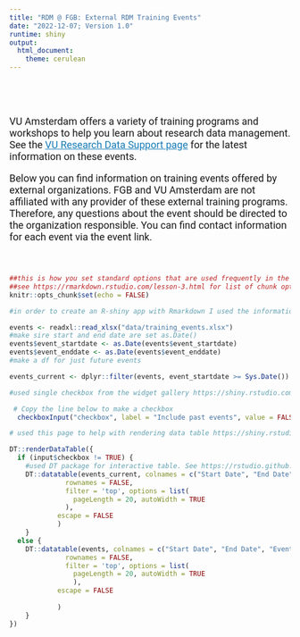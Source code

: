 ```yaml
---
title: "RDM @ FGB: External RDM Training Events"
date: "2022-12-07; Version 1.0"
runtime: shiny
output: 
  html_document:
    theme: cerulean
---
```



<style type="text/css">

/* need to ensure all text is in Roboto so as to be in-line with VU house style*/

body {
  font-family: 'Roboto', sans-serif;
}

.main-container {
  max-width: 2400px;
  margin-left: auto;
  margin-right: auto;
  padding-top: 5%;
  padding-bottom: 30%;
  padding-right: 10%;
  padding-left: 10%;
}

h1.title {
  font-size: 28px;
  text-align: center;
}

h4.date { /* this is to affect the size of the date text in the YAML when it prints in html  */
  font-size: 20px;
  text-align: center;
}

p, summary {
  font-size: 18px;
}

li {
  font-size: 18px;
  margin: 5px;
}


a {
  color: #157bb7;
}

h1, h2, h3, h4 {
  color: #105d89;
}

</style>

\
\

VU Amsterdam offers a variety of training programs and workshops to help you learn about research data management. See the [VU Research Data Support page](https://vu.nl/en/about-vu/more-about/training-and-workshops){target="_blank"} for the latest information on these events.

Below you can find information on training events offered by external organizations. FGB and VU Amsterdam are not affiliated with any provider of these external training programs. Therefore, any questions about the event should be directed to the organization responsible. You can find contact information for each event via the event link.

\


```r
##this is how you set standard options that are used frequently in the document. In this case, that r chucks will always display
##see https://rmarkdown.rstudio.com/lesson-3.html for list of chunk options
knitr::opts_chunk$set(echo = FALSE)

#in order to create an R-shiny app with Rmarkdown I used the information on this page as a basis https://shiny.rstudio.com/articles/interactive-docs.html with some guidance from this tutorial https://shiny.rstudio.com/tutorial/written-tutorial/lesson1/ (however mainly used the one on RMarkdown because a lot of the extra steps are handled by doing it in RMarkdown)

```


```r
events <- readxl::read_xlsx("data/training_events.xlsx")
#make sire start and end date are set as.Date()
events$event_startdate <- as.Date(events$event_startdate)
events$event_enddate <- as.Date(events$event_enddate)
#make a df for just future events

events_current <- dplyr::filter(events, event_startdate >= Sys.Date())
```

```r

#used single checkbox from the widget gallery https://shiny.rstudio.com/gallery/widget-gallery.html

 # Copy the line below to make a checkbox
  checkboxInput("checkbox", label = "Include past events", value = FALSE)


```




```r
# used this page to help with rendering data table https://shiny.rstudio.com/articles/datatables.html

DT::renderDataTable({
  if (input$checkbox != TRUE) {
    #used DT package for interactive table. See https://rstudio.github.io/DT/
    DT::datatable(events_current, colnames = c("Start Date", "End Date", "Event Name", "Event Provider", "Event Description", "Event Link", "Keywords"),
              rownames = FALSE,
              filter = 'top', options = list(
                pageLength = 20, autoWidth = TRUE
              ),
            escape = FALSE
            )
    }
  else {
    DT::datatable(events, colnames = c("Start Date", "End Date", "Event Name", "Event Provider", "Event Description", "Event Link", "Keywords"),
              rownames = FALSE,
              filter = 'top', options = list(
                pageLength = 20, autoWidth = TRUE
                ),
            escape = FALSE
            
            )
    }
})


```


